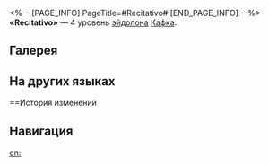 <%-- [PAGE_INFO]
PageTitle=#Recitativo#
[END_PAGE_INFO] --%>
{{Эйдолон Инфобокс
|Название         = Recitativo
|Изображение      = Эйдолон Recitativo.png
|Персонаж         = Кафка
|Уровень          = 4
|Длительность     = 
|Описание         = Когда противник получает урон от наложенного Кафкой статуса Шок, она дополнительно восстанавливает 2 ед. энергии.
|Свойство1        = 
|Масштабирование1 = 
}}
'''«Recitativo»''' — 4 уровень [[эйдолон]]а [[Кафка]].

==Галерея==
{{Галерея|position=left|captionalign=center
|Персонаж Кафка Эйдолон 4.png|Осколок Эйдолона
}}

==На других языках==
{{На других языках
|en   = Recitativo
|zhs  = 把宣叙呈献给
|zht  = 把宣敘呈獻給
|ja   = この{{Rubi|叙唱|じょしょう}}を
|ko   = 레치타티보
|es   = Recitativo
|fr   = Recitativo
|ru   = Recitativo
|th   = Recitativo
|vi   = Xướng Ca Dâng Tặng
|de   = Rezitativ
|id   = Recitativo
|pt   = Recitativo
}}

==История изменений
{{История изменений|3.5}}

==Навигация==
{{Навык Навбокс|Кафка}}

[[en:]]
